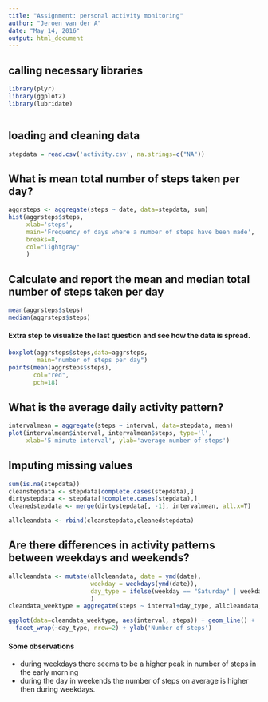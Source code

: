 ---
title: "Assignment: personal activity monitoring"
author: "Jeroen van der A"
date: "May 14, 2016"
output: html_document
---

## calling necessary libraries
```{R libraries}
library(plyr)
library(ggplot2)
library(lubridate)



```

## loading and cleaning data
```{r loadingData}
stepdata = read.csv('activity.csv', na.strings=c("NA"))
```

## What is mean total number of steps taken per day?

```{r showTotals}
aggrsteps <- aggregate(steps ~ date, data=stepdata, sum)
hist(aggrsteps$steps, 
     xlab='steps', 
     main='Frequency of days where a number of steps have been made',
     breaks=8,
     col="lightgray"
     )

```

## Calculate and report the mean and median total number of steps taken per day

```{r calculateMeanMedian}
mean(aggrsteps$steps)
median(aggrsteps$steps)
```
#### Extra step to visualize the last question and see how the data is spread.
```{R boxplot}

boxplot(aggrsteps$steps,data=aggrsteps, 
        main="number of steps per day")
points(mean(aggrsteps$steps),
       col="red",
       pch=18)

```

## What is the average daily activity pattern?

```{R meanInterval}
intervalmean = aggregate(steps ~ interval, data=stepdata, mean)
plot(intervalmean$interval, intervalmean$steps, type='l',
	 xlab='5 minute interval', ylab='average number of steps')
```

## Imputing missing values

``` {R missing values}
sum(is.na(stepdata))
cleanstepdata <- stepdata[complete.cases(stepdata),]
dirtystepdata <- stepdata[!complete.cases(stepdata),]
cleanedstepdata <- merge(dirtystepdata[, -1], intervalmean, all.x=T)

allcleandata <- rbind(cleanstepdata,cleanedstepdata)

```

## Are there differences in activity patterns between weekdays and weekends?

```{R difference between weekdays and weekend}
allcleandata <- mutate(allcleandata, date = ymd(date), 
                       weekday = weekdays(ymd(date)),
                       day_type = ifelse(weekday == "Saturday" | weekday == "Sunday", "Weekend", "Weekday")
                       )
cleandata_weektype = aggregate(steps ~ interval+day_type, allcleandata,mean)

ggplot(data=cleandata_weektype, aes(interval, steps)) + geom_line() + 
  facet_wrap(~day_type, nrow=2) + ylab('Number of steps')
```

#### Some observations
+ during weekdays there seems to be a higher peak in number of steps in the early morning
+ during the day in weekends the number of steps on average is higher then during weekdays.
